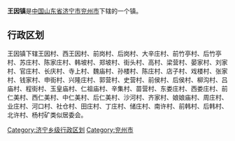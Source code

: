 '''王因镇'''是[[中华人民共和国|中国]][[山东省|山东省]][[济宁市|济宁市]][[兖州市|兖州市]]下辖的一个镇。

== 行政区划 ==

王因镇下辖王因村、西王因村、前岗村、后岗村、大辛庄村、前竹亭村、后竹亭村、苏庄村、陈家庄村、韩坡村、郑坡村、街头村、高村、梁营村、晏家村、刘家村、官庄村、长庆村、寺上村、魏庙村、孙楼村、陈庄村、店子村、戏楼村、张家村、钱家村、申街村、兴隆庄村、郭营村、史营村、前侯村、后侯村、柳沟村、吕庙村、程街村、玉皇庙村、仁祖庙村、辛集村、苗营村、东娄庄村、西娄庄村、前仁美村、西仁美村、中仁美村、后仁美村、沙河村、齐家村、娘娘庙村、周庄村、业庄村、河口村、社仓村、田庄村、丁庄村、储庄村、南许村、前韩村、后韩村、北许村、杨村矿类似居委会。

{{山东小作品}}
{{兖州市行政区划}}

[[Category:济宁乡级行政区划|Category:济宁乡级行政区划]]
[[Category:兖州市|Category:兖州市]]